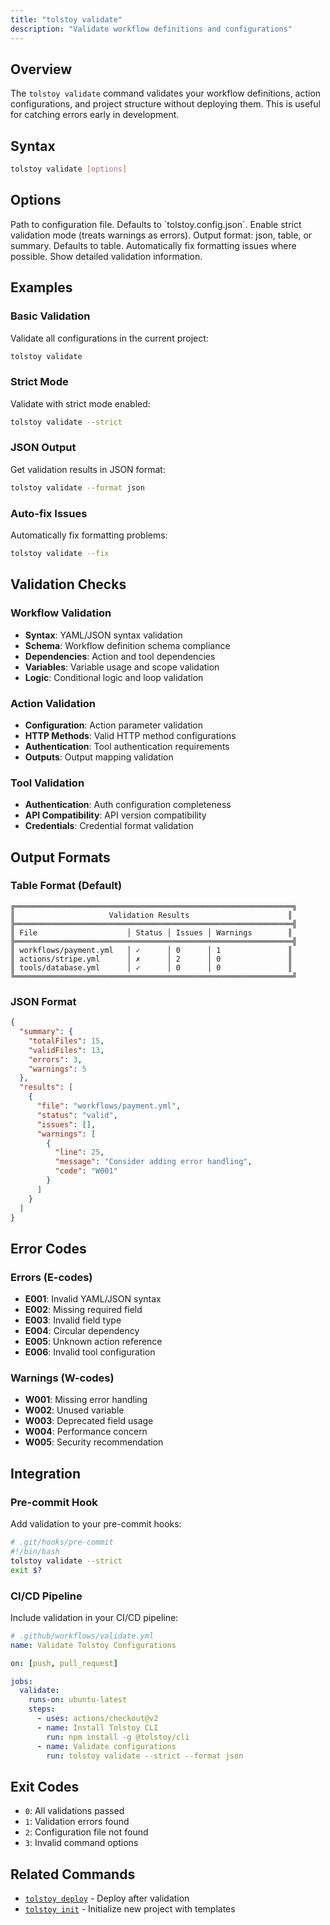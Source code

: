 ```yaml
---
title: "tolstoy validate"
description: "Validate workflow definitions and configurations"
---
```


## Overview

The `tolstoy validate` command validates your workflow definitions, action configurations, and project structure without deploying them. This is useful for catching errors early in development.

## Syntax

```bash
tolstoy validate [options]
```

## Options

<ParamField query="--config" type="string">
  Path to configuration file. Defaults to `tolstoy.config.json`.
</ParamField>

<ParamField query="--strict" type="boolean">
  Enable strict validation mode (treats warnings as errors).
</ParamField>

<ParamField query="--format" type="string">
  Output format: json, table, or summary. Defaults to table.
</ParamField>

<ParamField query="--fix" type="boolean">
  Automatically fix formatting issues where possible.
</ParamField>

<ParamField query="--verbose" type="boolean">
  Show detailed validation information.
</ParamField>

## Examples

### Basic Validation

Validate all configurations in the current project:

```bash
tolstoy validate
```

### Strict Mode

Validate with strict mode enabled:

```bash
tolstoy validate --strict
```

### JSON Output

Get validation results in JSON format:

```bash
tolstoy validate --format json
```

### Auto-fix Issues

Automatically fix formatting problems:

```bash
tolstoy validate --fix
```

## Validation Checks

### Workflow Validation
- **Syntax**: YAML/JSON syntax validation
- **Schema**: Workflow definition schema compliance
- **Dependencies**: Action and tool dependencies
- **Variables**: Variable usage and scope validation
- **Logic**: Conditional logic and loop validation

### Action Validation
- **Configuration**: Action parameter validation
- **HTTP Methods**: Valid HTTP method configurations
- **Authentication**: Tool authentication requirements
- **Outputs**: Output mapping validation

### Tool Validation
- **Authentication**: Auth configuration completeness
- **API Compatibility**: API version compatibility
- **Credentials**: Credential format validation

## Output Formats

### Table Format (Default)
```
╔══════════════════════════════════════════════════════════════╗
║                     Validation Results                      ║
╠══════════════════════════════════════════════════════════════╣
║ File                    │ Status │ Issues │ Warnings        ║
╠══════════════════════════════════════════════════════════════╣
║ workflows/payment.yml   │ ✓      │ 0      │ 1               ║
║ actions/stripe.yml      │ ✗      │ 2      │ 0               ║
║ tools/database.yml      │ ✓      │ 0      │ 0               ║
╚══════════════════════════════════════════════════════════════╝
```

### JSON Format
```json
{
  "summary": {
    "totalFiles": 15,
    "validFiles": 13,
    "errors": 3,
    "warnings": 5
  },
  "results": [
    {
      "file": "workflows/payment.yml",
      "status": "valid",
      "issues": [],
      "warnings": [
        {
          "line": 25,
          "message": "Consider adding error handling",
          "code": "W001"
        }
      ]
    }
  ]
}
```

## Error Codes

### Errors (E-codes)
- **E001**: Invalid YAML/JSON syntax
- **E002**: Missing required field
- **E003**: Invalid field type
- **E004**: Circular dependency
- **E005**: Unknown action reference
- **E006**: Invalid tool configuration

### Warnings (W-codes)
- **W001**: Missing error handling
- **W002**: Unused variable
- **W003**: Deprecated field usage
- **W004**: Performance concern
- **W005**: Security recommendation

## Integration

### Pre-commit Hook

Add validation to your pre-commit hooks:

```bash
# .git/hooks/pre-commit
#!/bin/bash
tolstoy validate --strict
exit $?
```

### CI/CD Pipeline

Include validation in your CI/CD pipeline:

```yaml
# .github/workflows/validate.yml
name: Validate Tolstoy Configurations

on: [push, pull_request]

jobs:
  validate:
    runs-on: ubuntu-latest
    steps:
      - uses: actions/checkout@v2
      - name: Install Tolstoy CLI
        run: npm install -g @tolstoy/cli
      - name: Validate configurations
        run: tolstoy validate --strict --format json
```

## Exit Codes

- `0`: All validations passed
- `1`: Validation errors found
- `2`: Configuration file not found
- `3`: Invalid command options

## Related Commands

- [`tolstoy deploy`](/cli/commands/deploy/deploy) - Deploy after validation
- [`tolstoy init`](/cli/commands/init/init) - Initialize new project with templates